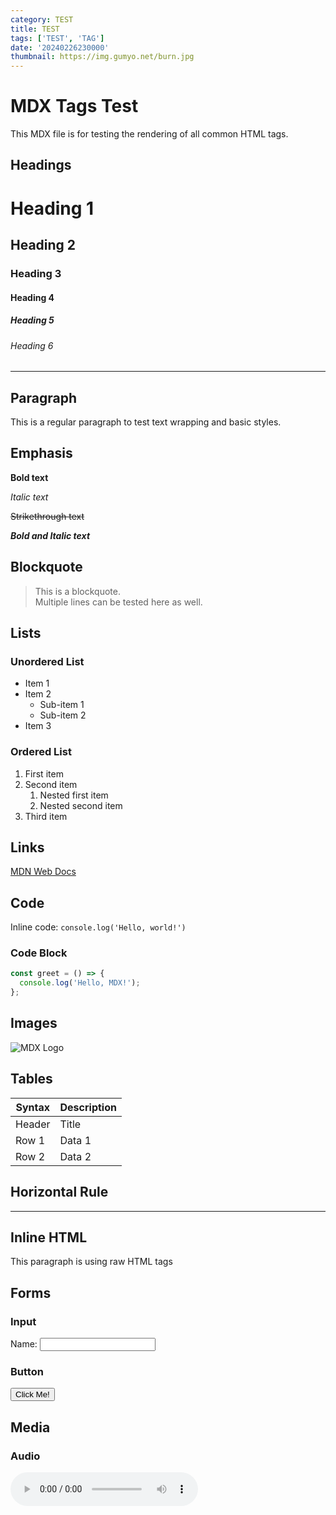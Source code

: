 ```yaml
---
category: TEST
title: TEST
tags: ['TEST', 'TAG']
date: '20240226230000'
thumbnail: https://img.gumyo.net/burn.jpg
---
```


# MDX Tags Test

This MDX file is for testing the rendering of all common HTML tags.

## Headings

# Heading 1
## Heading 2
### Heading 3
#### Heading 4
##### Heading 5
###### Heading 6

---

## Paragraph

This is a regular paragraph to test text wrapping and basic styles.

## Emphasis

**Bold text**

*Italic text*

~~Strikethrough text~~

**_Bold and Italic text_**

## Blockquote

> This is a blockquote.  
> Multiple lines can be tested here as well.

## Lists

### Unordered List
- Item 1
- Item 2
  - Sub-item 1
  - Sub-item 2
- Item 3

### Ordered List
1. First item
2. Second item
   1. Nested first item
   2. Nested second item
3. Third item

## Links

[MDN Web Docs](https://developer.mozilla.org/)

## Code

Inline code: `console.log('Hello, world!')`

### Code Block

```js
const greet = () => {
  console.log('Hello, MDX!');
};
```

## Images

![MDX Logo](https://img.gumyo.net/anya_hehe.jpg)

## Tables

| Syntax | Description |
|--------|-------------|
| Header | Title       |
| Row 1  | Data 1      |
| Row 2  | Data 2      |

## Horizontal Rule

---

## Inline HTML

<p>This paragraph is using raw HTML tags</p>

## Forms

### Input
<label htmlFor="name">Name:</label>
<input type="text" id="name" name="name" />

### Button
<button type="button">Click Me!</button>


## Media

### Audio

<audio controls src="https://github.com/rafaelreis-hotmart/Audio-Sample-files/raw/master/sample.mp3" />

### Video

![BUNNY](https://test-streams.mux.dev/x36xhzz/x36xhzz.m3u8)
